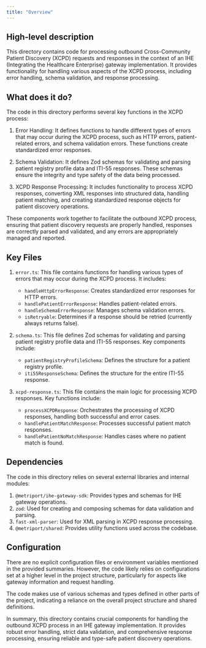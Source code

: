 ```yaml
---
title: "Overview"
---
```


## High-level description
This directory contains code for processing outbound Cross-Community Patient Discovery (XCPD) requests and responses in the context of an IHE (Integrating the Healthcare Enterprise) gateway implementation. It provides functionality for handling various aspects of the XCPD process, including error handling, schema validation, and response processing.

## What does it do?
The code in this directory performs several key functions in the XCPD process:

1. Error Handling: It defines functions to handle different types of errors that may occur during the XCPD process, such as HTTP errors, patient-related errors, and schema validation errors. These functions create standardized error responses.

2. Schema Validation: It defines Zod schemas for validating and parsing patient registry profile data and ITI-55 responses. These schemas ensure the integrity and type safety of the data being processed.

3. XCPD Response Processing: It includes functionality to process XCPD responses, converting XML responses into structured data, handling patient matching, and creating standardized response objects for patient discovery operations.

These components work together to facilitate the outbound XCPD process, ensuring that patient discovery requests are properly handled, responses are correctly parsed and validated, and any errors are appropriately managed and reported.

## Key Files

1. `error.ts`: This file contains functions for handling various types of errors that may occur during the XCPD process. It includes:
   - `handleHttpErrorResponse`: Creates standardized error responses for HTTP errors.
   - `handlePatientErrorResponse`: Handles patient-related errors.
   - `handleSchemaErrorResponse`: Manages schema validation errors.
   - `isRetryable`: Determines if a response should be retried (currently always returns false).

2. `schema.ts`: This file defines Zod schemas for validating and parsing patient registry profile data and ITI-55 responses. Key components include:
   - `patientRegistryProfileSchema`: Defines the structure for a patient registry profile.
   - `iti55ResponseSchema`: Defines the structure for the entire ITI-55 response.

3. `xcpd-response.ts`: This file contains the main logic for processing XCPD responses. Key functions include:
   - `processXCPDResponse`: Orchestrates the processing of XCPD responses, handling both successful and error cases.
   - `handlePatientMatchResponse`: Processes successful patient match responses.
   - `handlePatientNoMatchResponse`: Handles cases where no patient match is found.

## Dependencies
The code in this directory relies on several external libraries and internal modules:

1. `@metriport/ihe-gateway-sdk`: Provides types and schemas for IHE gateway operations.
2. `zod`: Used for creating and composing schemas for data validation and parsing.
3. `fast-xml-parser`: Used for XML parsing in XCPD response processing.
4. `@metriport/shared`: Provides utility functions used across the codebase.

## Configuration
There are no explicit configuration files or environment variables mentioned in the provided summaries. However, the code likely relies on configurations set at a higher level in the project structure, particularly for aspects like gateway information and request handling.

The code makes use of various schemas and types defined in other parts of the project, indicating a reliance on the overall project structure and shared definitions.

In summary, this directory contains crucial components for handling the outbound XCPD process in an IHE gateway implementation. It provides robust error handling, strict data validation, and comprehensive response processing, ensuring reliable and type-safe patient discovery operations.